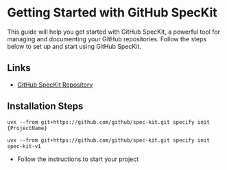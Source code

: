 # Getting Started with GitHub SpecKit

This guide will help you get started with GitHub SpecKit, a powerful tool for managing and documenting your GitHub repositories. Follow the steps below to set up and start using GitHub SpecKit.

## Links

- [GitHub SpecKit Repository](https://developer.microsoft.com/blog/spec-driven-development-spec-kit?)


## Installation Steps


```shell
uvx --from git+https://github.com/github/spec-kit.git specify init {ProjectName}

uvx --from git+https://github.com/github/spec-kit.git specify init spec-kit-v1
```

- Follow the instructions to start your project

